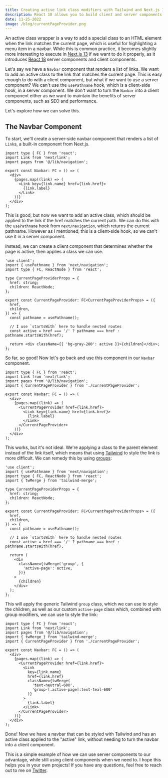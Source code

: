 ```yaml
---
title: Creating active link class modifiers with Tailwind and Next.js 13
description: React 18 allows you to build client and server components, which can be tricky for adding client-based styles to elements.
date: 11-25-2022
image: /blog/currentPageProvider.png
---
```


An active class wrapper is a way to add a special class to an HTML element when the link matches the current page, which is useful for highlighting a menu item in a navbar. While this is common practice, it becomes slightly more interesting to execute in [Next.js 13](https://nextjs.org/blog/next-13) if we want to do it properly, as it introduces [React 18](https://reactjs.org/blog/2022/03/29/react-v18.html) server components and client components.

Let's say we have a `Navbar` component that renders a list of links. We want to add an active class to the link that matches the current page. This is easy enough to do with a client component, but what if we want to use a server component? We can't use the `usePathname` hook, which is a client-side hook, in a server component. We don't want to turn the `Navbar` into a client component either as we want to maintain the benefits of server components, such as SEO and performance.

Let's explore how we can solve this.

## The Navbar Component

To start, we'll create a server-side navbar component that renders a list of `Link`s, a built-in component from Next.js.

```tsx title="navbar/index.tsx"
import type { FC } from 'react';
import Link from 'next/link';
import pages from '@/lib/navigation';

export const Navbar: FC = () => (
  <div>
    {pages.map((link) => (
      <Link key={link.name} href={link.href}>
        {link.label}
      </Link>
    ))}
  </div>
);
```

This is good, but now we want to add an active class, which should be applied to the link if the href matches the current path. We can do this with the `usePathname` hook from `next/navigation`, which returns the current pathname. However as I mentioned, this is a client-side hook, so we can't use it in a server component.

Instead, we can create a client component that determines whether the page is active, then applies a class we can use.

```tsx title="navbar/currentPageProvider.tsx"
'use client';
import { usePathname } from 'next/navigation';
import type { FC, ReactNode } from 'react';

type CurrentPageProviderProps = {
  href: string;
  children: ReactNode;
};

export const CurrentPageProvider: FC<CurrentPageProviderProps> = ({
  href,
  children,
}) => {
  const pathname = usePathname();

  // I use `startsWith` here to handle nested routes
  const active = href === '/' ? pathname === href : pathname.startsWith(href);

  return <div className={{ 'bg-gray-200': active }}>{children}</div>;
};
```

So far, so good! Now let's go back and use this component in our `Navbar` component.

```tsx title="navbar/index.tsx" {4,9,13}
import type { FC } from 'react';
import Link from 'next/link';
import pages from '@/lib/navigation';
import { CurrentPageProvider } from './currentPageProvider';

export const Navbar: FC = () => (
  <div>
    {pages.map((link) => (
      <CurrentPageProvider href={link.href}>
        <Link key={link.name} href={link.href}>
          {link.label}
        </Link>
      </CurrentPageProvider>
    ))}
  </div>
);
```

This works, but it's not ideal. We're applying a class to the parent element instead of the link itself, which means that using [Tailwind](https://tailwindcss.com/) to style the link is more difficult. We can remedy this by using [groups](https://tailwindcss.com/docs/hover-focus-and-other-states):

```tsx title="navbar/currentPageProvider.tsx" {4,22-24}
'use client';
import { usePathname } from 'next/navigation';
import type { FC, ReactNode } from 'react';
import { twMerge } from 'tailwind-merge';

type CurrentPageProviderProps = {
  href: string;
  children: ReactNode;
};

export const CurrentPageProvider: FC<CurrentPageProviderProps> = ({
  href,
  children,
}) => {
  const pathname = usePathname();

  // I use `startsWith` here to handle nested routes
  const active = href === '/' ? pathname === href : pathname.startsWith(href);

  return (
    <div
      className={twMerge('group', {
        'active-page': active,
      })}
    >
      {children}
    </div>
  );
};
```

This will apply the generic Tailwind `group` class, which we can use to style the children, as well as our custom `active-page` class which, combined with group modifiers, we can use to style the link:

```tsx title="navbar/index.tsx" {4,14-17}
import type { FC } from 'react';
import Link from 'next/link';
import pages from '@/lib/navigation';
import { twMerge } from 'tailwind-merge';
import { CurrentPageProvider } from './currentPageProvider';

export const Navbar: FC = () => (
  <div>
    {pages.map((link) => (
      <CurrentPageProvider href={link.href}>
        <Link
          key={link.name}
          href={link.href}
          className={twMerge(
            'text-neutral-600',
            'group-[.active-page]:text-teal-600'
          )}
        >
          {link.label}
        </Link>
      </CurrentPageProvider>
    ))}
  </div>
);
```

Done! Now we have a navbar that can be styled with Tailwind and has an active class applied to the "active" link, without needing to turn the navbar into a client component.

This is a simple example of how we can use server components to our advantage, while still using client components when we need to. I hope this helps you in your own projects! If you have any questions, feel free to reach out to me on [Twitter](https://twitter.com/haydenbleasel).
